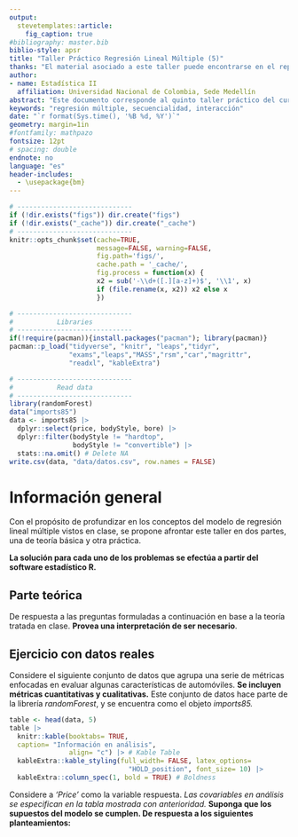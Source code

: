 ```yaml
---
output: 
  stevetemplates::article:
    fig_caption: true
#bibliography: master.bib
biblio-style: apsr
title: "Taller Práctico Regresión Lineal Múltiple (5)"
thanks: "El material asociado a este taller puede encontrarse en el repositorio del curso, **(https://github.com/Itsssach/Estadistica-II)**"
author:
- name: Estadística II
  affiliation: Universidad Nacional de Colombia, Sede Medellín
abstract: "Este documento corresponde al quinto taller práctico del curso de **Estadística II** para la *Universidad Nacional de Colombia*, Sede Medellín, en el periodo 2025 - 1. Se brinda una introducción al análisis de regresión. El enfoque de este taller está la comprensión de los métodos de regresión secuenciales y modelos de regresión con interacciones. **Monitor:** *Santiago Carmona Hincapié.*"
keywords: "regresión múltiple, secuencialidad, interacción"
date: "`r format(Sys.time(), '%B %d, %Y')`"
geometry: margin=1in
#fontfamily: mathpazo
fontsize: 12pt
# spacing: double
endnote: no
language: "es"
header-includes:
  - \usepackage{bm}
---
```


```r
# -----------------------------
if (!dir.exists("figs")) dir.create("figs")
if (!dir.exists("_cache")) dir.create("_cache")
# -----------------------------
knitr::opts_chunk$set(cache=TRUE,
                      message=FALSE, warning=FALSE,
                      fig.path='figs/',
                      cache.path = '_cache/',
                      fig.process = function(x) {
                      x2 = sub('-\\d+([.][a-z]+)$', '\\1', x)
                      if (file.rename(x, x2)) x2 else x
                      })
```

```r
# -----------------------------
#           Libraries
# -----------------------------
if(!require(pacman)){install.packages("pacman"); library(pacman)}
pacman::p_load("tidyverse", "knitr", "leaps","tidyr",
               "exams","leaps","MASS","rsm","car","magrittr",
               "readxl", "kableExtra")
```

```r
# -----------------------------
#           Read data
# -----------------------------
library(randomForest)
data("imports85")
data <- imports85 |> 
  dplyr::select(price, bodyStyle, bore) |>
  dplyr::filter(bodyStyle != "hardtop", 
                bodyStyle != "convertible") |> 
  stats::na.omit() # Delete NA
write.csv(data, "data/datos.csv", row.names = FALSE)
```

# Información general

Con el propósito de profundizar en los conceptos del modelo de regresión lineal múltiple vistos en clase, se propone afrontar este taller en dos partes, una de teoría básica y otra práctica.

**La solución para cada uno de los problemas se efectúa a partir del software estadístico R.**

## Parte teórica

De respuesta a las preguntas formuladas a continuación en base a la teoría tratada en clase. **Provea una interpretación de ser necesario**.

\begin{enumerate}
  \item Determine el valor de verdad de las siguientes afirmaciones.
  \begin{itemize}
    \item (a) El método \textit{'Forward'} parte del modelo con todas las variables, eliminando secuencialmente de a una variable con el propósito de reducir la suma de cuadrados del error asociado. El método \textit{'Backward'} sigue la lógica contraria.
    \item (b) En el modelo de regresión lineal simple de la clase $Y_{i} = \beta_{0}+ \beta_{1}I_{i1}+ \beta_{2}I_{i2}+ ...+ \beta_{i, c-1}I_{i,c-1}+ \varepsilon_{i}; \varepsilon_{i} \overset{iid}{\sim} N(0, \sigma^{2})$ las rectas generadas son horizontales.
    \item (c) En el modelo de regresión lineal simple de la clase $Y_{i} = \beta_{0}+ \beta_{1}X_{i1}+ \beta_{2}I_{i2}+ ...+ \beta_{ic}I_{i,c}+ \varepsilon_{i}; \varepsilon_{i} \overset{iid}{\sim} N(0, \sigma^{2})$ las rectas generadas cambian su pendiente.
    \item (d) En el modelo de regresión lineal con interacción $Y_{i} = \beta_{0}+ \beta_{1}X_{i1}+ \beta_{2}I_{i2}+ ...+ \beta_{ic}I_{i,c}+ \beta_{c+1}X_{i1}I_{i2}+ \beta_{c+2}X_{i1}I_{i3}+ ...+ \beta_{2c}X_{i1}I_{i,c}+ \varepsilon_{i}; \varepsilon_{i} \overset{iid}{\sim} N(0, \sigma^{2})$ las rectas generadas cambian su intercepto y pendiente.
  \end{itemize}
\end{enumerate}

## Ejercicio con datos reales

Considere el siguiente conjunto de datos que agrupa una serie de métricas enfocadas en evaluar algunas características de automóviles. **Se incluyen métricas cuantitativas y cualitativas.** Este conjunto de datos hace parte de la librería *randomForest*, y se encuentra como el objeto *imports85.*

```r
table <- head(data, 5)
table |> 
  knitr::kable(booktabs= TRUE, 
  caption= "Información en análisis", 
               align= "c") |> # Kable Table
  kableExtra::kable_styling(full_width= FALSE, latex_options= 
                              "HOLD_position", font_size= 10) |> 
  kableExtra::column_spec(1, bold = TRUE) # Boldness
```

Considere a *'Price'* como la variable respuesta. *Las covariables en análisis se especifican en la tabla mostrada con anterioridad.* **Suponga que los supuestos del modelo se cumplen. De respuesta a los siguientes planteamientos:**

\begin{enumerate}
\item Use el método de selección \textit{'Backward'} para determinar el mejor modelo (paso por paso) y compárelo con el resultado dado por el método \textit{'Forward'} y \textit{'Stepwise'}. \textbf{Use el conjunto de datos del taller anterior}.
\item Considere el modelo de regresión lineal dado por la interacción $Y_{i} = \beta_{0}+ \beta_{1}X_{i1}+ \beta_{2}I_{i1}+ \beta_{3}I_{i2} + \beta_{4}X_{i1}I_{i1}+ \beta_{5}X_{i1}I_{i2} + \varepsilon_{i}; \varepsilon_{i} \overset{iid}{\sim} N(0, \sigma^{2})$, empleado para evaluar el cambio de precio en automóviles en función de \textit{'Bore'} (numérica) y \textit{'BodyStyle'} (categórica), esta última con tres categorías \textit{'Sedan', 'Wagon' y 'Hatchback'}. \textbf{Se toma como referencia la categoría 'Hatchback'. Responda:}
  \begin{itemize}
  \item (a) Caracterize la información en análisis, reportando la ecuación de las rectas en función de los diferentes niveles, así como las rectas ajustadas.
  \item (b) Interprete la estimación del parámetro $\beta_{4}$ en términos del problema.
  \item (c) Determine si existe diferencia entre las ordenadas en el origen de las rectas correspondientes a los carros con \textit{'BodyStyle'} de la clase \textit{'Hatchback' y 'Sedan'}. Escriba la hipótesis correspondiente y el criterio de decisión.
  \item (d) Determine si el cambio promedio \textit{'Price'} por unidad de cambio en \textit{'Bore'} es igual para los niveles de \textit{'BodyStyle'} de la clase \textit{'Sedan' y 'Wagon'}. Escriba la hipótesis correspondiente y el criterio de decisión.
  \end{itemize}
\end{enumerate}

```{=html}
<!--
# References
\setlength{\parindent}{-0.2in}
\setlength{\leftskip}{0.2in}
\setlength{\parskip}{8pt}
\vspace*{-0.2in}
\noindent
-->
```
